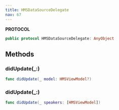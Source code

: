 ```yaml
---
title: HMSDataSourceDelegate
nav: 67
---
```


**PROTOCOL**

```swift
public protocol HMSDataSourceDelegate: AnyObject
```

## Methods

### didUpdate(\_:)

```swift
func didUpdate(_ model: HMSViewModel?)
```

### didUpdate(\_:)

```swift
func didUpdate(_ speakers: [HMSViewModel])
```
